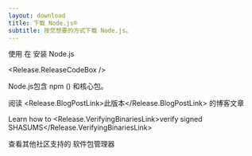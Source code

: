 ```yaml
---
layout: download
title: 下载 Node.js®️
subtitle: 按您想要的方式下载 Node.js。
---
```


<section>
使用 <Release.PlatformDropdown /> 在 <Release.OperatingSystemDropdown /> 安装 Node.js <Release.VersionDropdown />

<Release.ReleaseCodeBox />
</section>

<section>
Node.js包含 <LinkWithArrow href="https://npmjs.com">npm</LinkWithArrow> (<Release.NpmVersion />) 和核心包。

阅读 <Release.BlogPostLink>此版本</Release.BlogPostLink> 的博客文章

Learn how to <Release.VerifyingBinariesLink>verify signed SHASUMS</Release.VerifyingBinariesLink>

查看其他社区支持的 <LinkWithArrow href="/download/package-manager/all">软件包管理器</LinkWithArrow>

</section>
